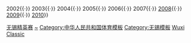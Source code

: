 {{Navbox
|name = Wuxi Classic
|title = [[斯诺克无锡精英赛]]

|group1 = 按年排序
|list1 = <span style="visibility:hidden">2001{{·}} 2002{{·}} 2003{{·}} 2004{{·}} 2005{{·}} 2006{{·}} 2007{{·}}</span> [[2008年江苏精英赛|2008]]{{·}} [[2009年江苏精英赛|2009]]{{·}} [[2010年无锡精英赛|2010]]}}
<noinclude>
[[Category:斯诺克模板|无锡精英赛]]
[[Category:斯诺克无锡精英赛|~]]
[[Category:中华人民共和国体育模板]]
[[Category:无锡模板]]
[[Category:斯诺克赛事导航模板|Wuxi Classic]]
</noinclude>